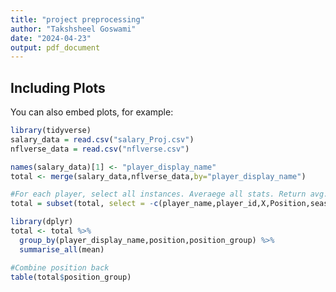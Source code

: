 ---
title: "project preprocessing"
author: "Takshsheel Goswami"
date: "2024-04-23"
output: pdf_document
---
## Including Plots

You can also embed plots, for example:

```{r}
library(tidyverse)
salary_data = read.csv("salary_Proj.csv")
nflverse_data = read.csv("nflverse.csv")

names(salary_data)[1] <- "player_display_name"
total <- merge(salary_data,nflverse_data,by="player_display_name")
```

```{r}
#For each player, select all instances. Averaege all stats. Return avg. 
total = subset(total, select = -c(player_name,player_id,X,Position,season_type,headshot_url,recent_team,season,season_type,opponent_team,week))

library(dplyr)
total <- total %>% 
  group_by(player_display_name,position,position_group) %>%
  summarise_all(mean)

#Combine position back
table(total$position_group)



```